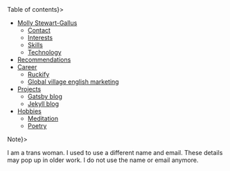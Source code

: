 
<Molly />

<Nav heading={<H2A id="table-of-contents">Table of contents</H2A>}>

- [Molly Stewart-Gallus](#content)
  + [Contact](#contact)
  + [Interests](#interests)
  + [Skills](#skills)
  + [Technology](#technology)
- [Recommendations](#recommendations)
- [Career](#career)
  + [Ruckify](#ruckify)
  + [Global village english marketing](#global-village-english-marketing)
- [Projects](#projects)
  + [Gatsby blog](#gatsby-blog)
  + [Jekyll blog](#jekyll-blog)
- [Hobbies](#hobbies)
  + [Meditation](#meditation)
  + [Poetry](#poetry)

</Nav>

<Aside heading={<H2A id="note">Note</H2A>}>

I am a trans woman. I used to use a different name and email. These
details may pop up in older work.  I do not use the name or email
anymore.

</Aside>
